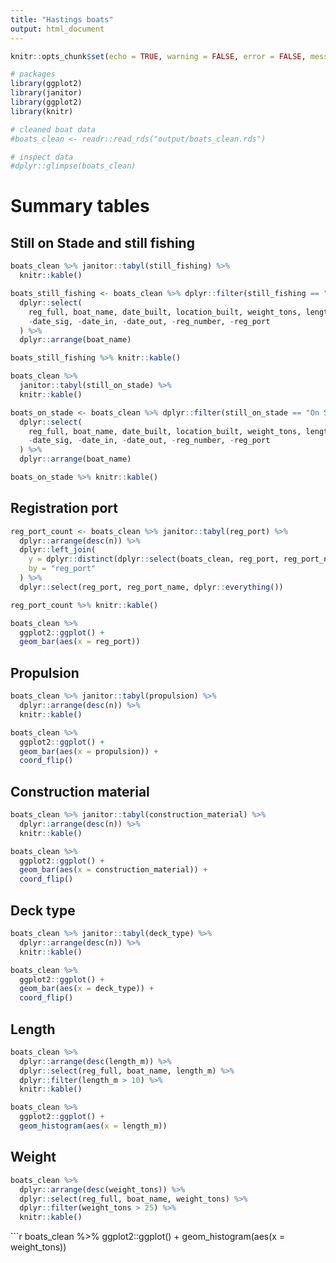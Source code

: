 ```yaml
---
title: "Hastings boats"
output: html_document
---
```


<style>
    body .main-container {
        max-width: 1000px;
    }
</style>

```r
knitr::opts_chunk$set(echo = TRUE, warning = FALSE, error = FALSE, message = FALSE, echo = FALSE)

# packages
library(ggplot2)
library(janitor)
library(ggplot2)
library(knitr)

# cleaned boat data
#boats_clean <- readr::read_rds("output/boats_clean.rds")

# inspect data
#dplyr::glimpse(boats_clean)
```

# Summary tables

## Still on Stade and still fishing

```r
boats_clean %>% janitor::tabyl(still_fishing) %>% 
  knitr::kable()
```

```r
boats_still_fishing <- boats_clean %>% dplyr::filter(still_fishing == "Still fishing") %>% 
  dplyr::select(
    reg_full, boat_name, date_built, location_built, weight_tons, length_m,
    -date_sig, -date_in, -date_out, -reg_number, -reg_port
  ) %>% 
  dplyr::arrange(boat_name)

boats_still_fishing %>% knitr::kable()
```



```r
boats_clean %>%
  janitor::tabyl(still_on_stade) %>% 
  knitr::kable()
```

```r
boats_on_stade <- boats_clean %>% dplyr::filter(still_on_stade == "On Stade") %>% 
  dplyr::select(
    reg_full, boat_name, date_built, location_built, weight_tons, length_m
    -date_sig, -date_in, -date_out, -reg_number, -reg_port
  ) %>% 
  dplyr::arrange(boat_name)

boats_on_stade %>% knitr::kable()
```


## Registration port

```r
reg_port_count <- boats_clean %>% janitor::tabyl(reg_port) %>% 
  dplyr::arrange(desc(n)) %>% 
  dplyr::left_join(
    y = dplyr::distinct(dplyr::select(boats_clean, reg_port, reg_port_name)),
    by = "reg_port"
  ) %>% 
  dplyr::select(reg_port, reg_port_name, dplyr::everything())

reg_port_count %>% knitr::kable()
```


```r
boats_clean %>%
  ggplot2::ggplot() + 
  geom_bar(aes(x = reg_port))
```


## Propulsion

```r
boats_clean %>% janitor::tabyl(propulsion) %>% 
  dplyr::arrange(desc(n)) %>% 
  knitr::kable()
```

```r
boats_clean %>%
  ggplot2::ggplot() + 
  geom_bar(aes(x = propulsion)) +
  coord_flip()
```

## Construction material

```r
boats_clean %>% janitor::tabyl(construction_material) %>% 
  dplyr::arrange(desc(n)) %>% 
  knitr::kable()
```

```r
boats_clean %>%
  ggplot2::ggplot() + 
  geom_bar(aes(x = construction_material)) +
  coord_flip()
```

## Deck type

```r
boats_clean %>% janitor::tabyl(deck_type) %>% 
  dplyr::arrange(desc(n)) %>% 
  knitr::kable()
```

```r
boats_clean %>%
  ggplot2::ggplot() + 
  geom_bar(aes(x = deck_type)) +
  coord_flip()
```

## Length

```r
boats_clean %>%
  dplyr::arrange(desc(length_m)) %>% 
  dplyr::select(reg_full, boat_name, length_m) %>% 
  dplyr::filter(length_m > 10) %>% 
  knitr::kable()
```

```r
boats_clean %>%
  ggplot2::ggplot() + 
  geom_histogram(aes(x = length_m))
```

## Weight

```r
boats_clean %>%
  dplyr::arrange(desc(weight_tons)) %>% 
  dplyr::select(reg_full, boat_name, weight_tons) %>% 
  dplyr::filter(weight_tons > 25) %>% 
  knitr::kable()
```

```r
boats_clean %>%
  ggplot2::ggplot() + 
  geom_histogram(aes(x = weight_tons))